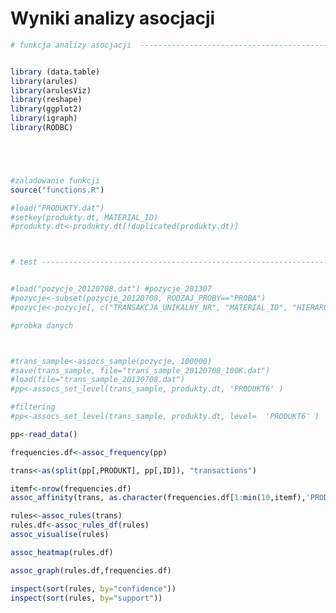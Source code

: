 Wyniki analizy asocjacji 
========================================================



```r

# funkcja analizy asocjacji  ----------------------------------------------


library (data.table)
library(arules)
library(arulesViz)
library(reshape)
library(ggplot2)
library(igraph)
library(RODBC)





#zaladowanie funkcji 
source("functions.R")

#load("PRODUKTY.dat")
#setkey(produkty.dt, MATERIAL_ID)
#produkty.dt<-produkty.dt[!duplicated(produkty.dt)]



# test --------------------------------------------------------------------


#load("pozycje_20120708.dat") #pozycje_201307
#pozycje<-subset(pozycje_20120708, RODZAJ_PROBY=="PROBA")
#pozycje<-pozycje[, c("TRANSAKCJA_UNIKALNY_NR", "MATERIAL_ID", "HIERARCHIA_MATERIALOW_ID")]

#probka danych 



#trans_sample<-assocs_sample(pozycje, 100000)
#save(trans_sample, file="trans_sample_20120708_100K.dat")
#load(file="trans_sample_20130708.dat")
#pp<-assocs_set_level(trans_sample, produkty.dt, 'PRODUKT6' )

#filtering 
#pp<-assocs_set_level(trans_sample, produkty.dt, level=  'PRODUKT6' )

pp<-read_data()
```

```r
frequencies.df<-assoc_frequency(pp)
```

```r
trans<-as(split(pp[,PRODUKT], pp[,ID]), "transactions")

itemf<-nrow(frequencies.df)
assoc_affinity(trans, as.character(frequencies.df[1:min(10,itemf),'PRODUKT']) )
```

```r
rules<-assoc_rules(trans)
rules.df<-assoc_rules_df(rules)
assoc_visualise(rules)
```

```r
assoc_heatmap(rules.df)
```

```r
assoc_graph(rules.df,frequencies.df)
```

```r
inspect(sort(rules, by="confidence"))
inspect(sort(rules, by="support"))
```
